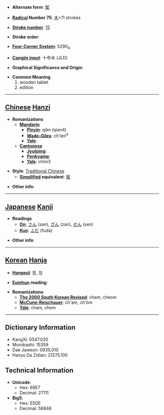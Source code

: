 * '''Alternate form''': [[椠]]

* '''[[Wiktionary:Chinese radical index| Radical]] Number 75''': [[Wiktionary:Chinese radical index 木|木]]+11 strokes

* '''[[Wiktionary:Chinese total strokes index|Stroke number]]''': [[Wiktionary:Chinese total strokes index 15|15]]

* '''Stroke order''': 

* '''[[Wiktionary:Chinese four corner index|Four-Corner System]]''': 5290<sub>4</sub>

* '''[[Wiktionary:Chinese Cangjie index|Cangjie input]]''': 十中木 (JLD)

* '''Graphical Significance and Origin''': 

* '''Common Meaning'''
*#wooden tablet
*# edition


----

== [[Chinese]] [[Hanzi]] ==

* '''Romanizations'''
** '''[[Mandarin]]'''
*** '''[[Pinyin]]''': qiàn (qian4)
*** '''[[Wade-Giles]]''': ch'ien<sup>4</sup>
*** '''[[Yale]]''': 
** '''[[Cantonese]]'''
*** '''[[Jyutping]]''':
*** '''[[Penkyamp]]''': 
*** '''[[Yale]]''': chim3

* '''Style''': [[Traditional Chinese]] 
** '''[[Simplified Chinese|Simplified]] equivalent''': [[椠]]

* '''Other info''': 

----

== [[Japanese]] [[Kanji]] ==

* '''Readings'''
** '''[[On]]''': [[さん]] (san), [[ざん]] (zan), [[せん]] (sen)
** '''[[Kun]]''': [[ふだ]] (fuda)

* '''Other info''':  

----

== [[Korean]] [[Hanja]] ==

* '''[[Hangeul]]''': 참, 첨

* '''[[Eumhun]] reading''': 

* '''Romanizations'''
** '''[[The 2000 South Korean Revised Romanization|The 2000 South Korean Revised]]''': cham, cheom
** '''[[McCune-Reischauer]]''': ch'am, ch'ŏm
** '''[[Yale]]''': cham, chem

----

== Dictionary Information ==

* KangXi: 0547.020
* Morobashi: 15359
* Dae Jaweon: 0935.010
* Hanyu Da Zidian: 21275.100

== Technical Information ==

* '''Unicode''':
** Hex: 69E7
** Decimal: 27111
* '''Big5''':
** Hex: E5DE
** Decimal: 58846